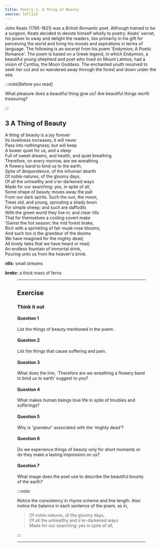 ```yaml
---
title: Poetry 3. A Thing of Beauty
source: lefl113
---
```



<Card id="poet" title="About the poet">

John Keats (1795-1821) was a British Romantic poet. Although trained to be a
surgeon, Keats decided to devote himself wholly to poetry. Keats' secret, his
power to sway and delight the readers, lies primarily in his gift for perceiving
the world and living his moods and aspirations in terms of language. The
following is an excerpt from his poem 'Endymion; A Poetic Romance'. The poem is
based on a Greek legend, in which Endymion, a beautiful young shepherd and poet
who lived on Mount Latmos, had a vision of Cynthia, the Moon Goddess. The
enchanted youth resolved to seek her out and so wandered away through the forest
and down under the sea.

</Card>

:::note[Before you read]

What pleasure does a beautiful thing give us? Are beautiful
things worth treasuring?

:::

## 3 A Thing of Beauty

A thing of beauty is a joy forever\
Its loveliness increases, it will never\
Pass into nothingness; but will keep\
A bower quiet for us, and a sleep\
Full of sweet dreams, and health, and quiet breathing.\
Therefore, on every morrow, are we wreathing\
A flowery band to bind us to the earth,\
Spite of despondence, of the inhuman dearth\
Of noble natures, of the gloomy days,\
Of all the unhealthy and o'er-darkened ways\
Made for our searching: yes, in spite of all,\
Some shape of beauty moves away the pall\
From our dark spirits. Such the sun, the moon,\
Trees old, and young, sprouting a shady boon\
For simple sheep; and such are daffodils\
With the green world they live in; and clear rills\
That for themselves a cooling covert make\
'Gainst the hot season; the mid forest brake,\
Rich with a sprinkling of fair musk-rose blooms;\
And such too is the grandeur of the dooms\
We have imagined for the mighty dead;\
All lovely tales that we have heard or read;\
An endless fountain of immortal drink,\
Pouring unto us from the heaven's brink.

_**rills:**_ small streams

_**brake:**_ a thick mass of ferns

<Figure
    invertible={true}
    images={[
        { src: import('./res/fig_13.1.png'), alt: 'Fig. 13.1' },
    ]}
/>

---

## Exercise

### Think it out

#### Question 1

List the things of beauty mentioned in the poem.

#### Question 2

List the things that cause suffering and pain.

#### Question 3

What does the line, 'Therefore are we wreathing a flowery band to bind us to
earth' suggest to you?

#### Question 4

What makes human beings love life in spite of troubles and sufferings?

#### Question 5

Why is 'grandeur' associated with the 'mighty dead'?

#### Question 6

Do we experience things of beauty only for short moments or do they make a
lasting impression on us?

#### Question 7

What image does the poet use to describe the beautiful bounty of the earth?

:::note

Notice the consistency in rhyme scheme and line length. Also notice the balance
in each sentence of the poem, as in,

> Of noble natures, of the gloomy days,\
> Of all the unhealthy and o'er-darkened ways\
> Made for our searching: yes in spite of all,

:::

---
